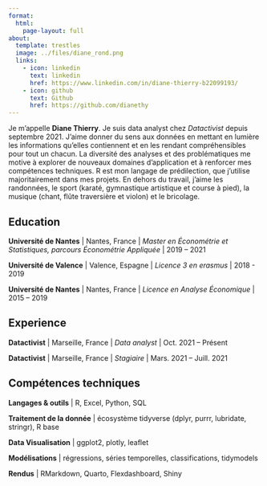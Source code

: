 ```yaml
---
format: 
  html:
    page-layout: full
about:
  template: trestles
  image: ../files/diane_rond.png
  links:
    - icon: linkedin
      text: linkedin
      href: https://www.linkedin.com/in/diane-thierry-b22099193/
    - icon: github
      text: Github
      href: https://github.com/dianethy
---
```


Je m'appelle **Diane Thierry**. Je suis data analyst chez *Datactivist* depuis septembre 2021. J’aime donner du sens aux données en mettant en lumière les informations qu’elles contiennent et en les rendant compréhensibles pour tout un chacun. La diversité des analyses et des problématiques me motive à explorer de nouveaux domaines d’application et à renforcer mes compétences techniques. R est mon langage de prédilection, que j’utilise majoritairement dans mes projets. En dehors du travail, j'aime les randonnées, le sport (karaté, gymnastique artistique et course à pied), la musique (chant, flûte traversière et violon) et le bricolage.

## Education

**Université de Nantes** \| Nantes, France \| *Master en Économétrie et Statistiques, parcours Économétrie Appliquée* \| 2019 – 2021

**Université de Valence** \| Valence, Espagne \| *Licence 3 en erasmus* \| 2018 - 2019

**Université de Nantes** \| Nantes, France \| *Licence en Analyse Économique* \| 2015 – 2019

## Experience

**Datactivist** \| Marseille, France \| *Data analyst* \| Oct. 2021 – Présent

**Datactivist** \| Marseille, France \| *Stagiaire* \| Mars. 2021 – Juill. 2021


## Compétences techniques

**Langages & outils** \| R, Excel, Python, SQL

**Traitement de la donnée** \| écosystème tidyverse (dplyr, purrr, lubridate, stringr), R base

**Data Visualisation** \| ggplot2, plotly, leaflet

**Modélisations** \| régressions, séries temporelles, classifications, tidymodels

**Rendus** \| RMarkdown, Quarto, Flexdashboard, Shiny




